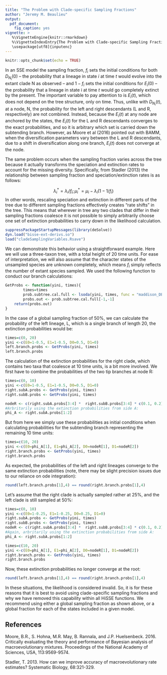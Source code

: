 ```yaml
---
title: "The Problem with Clade-specific Sampling Fractions"
author: "Jeremy M. Beaulieu"
output: 
  pdf_document:
    fig_caption: yes
vignette: >
   %\VignetteEngine{knitr::rmarkdown}
   %\VignetteIndexEntry{The Problem with Clade-specific Sampling Fractions}
   \usepackage[utf8]{inputenc}
---
```


```r
knitr::opts_chunk$set(echo = TRUE)
```
In an SSE model the sampling fraction, $f_i$ sets the initial conditions for both $D_{N_i}(0)$ -- the probability that a lineage in state $i$ at time $t$ would evolve into the extant clade N as observed -- and $1-f_i$ sets the initial conditions for $E_i(0)$ -- the probability that a lineage in state i at time $t$ would go completely extinct by the present. The important variable to pay attention to is $E_i(t)$, which does not depend on the tree structure, only on time. Thus, unlike with $D_{N_i}(t)$, at a node, N, the probability for the left and right descendants (L and R, respectively) are not combined. Instead, because the $E_i(t)$ at any node are anchored by the states, the $E_i(t)$ for the L and R descendants converges to the exact probabilities, and so it is arbitrary which set is carried down the subtending branch. However, as Moore et al (2016) pointed out with BAMM, when the diversification parameters vary between the L and R descendants, due to a shift in diversification along one branch, $E_i(t)$ does not converge at the node. 

The same problem occurs when the sampling fraction varies across the tree because it actually transforms the speciation and extinction rates to account for the missing diversity. Specifically, from Stadler (2013) the relationship between sampling fraction and speciation/extinction rates is as follows:

$$\lambda_i^* = \lambda_i / f_i; \mu_i^* = \mu_i - \lambda_i(1-1/f_i)$$
In other words, rescaling speciation and extinction in different parts of the tree due to different sampling fractions effectively creates “rate shifts” in the tree. This means that wherever in tree any two clades that differ in their sampling fractions coalesce it is not possible to simply arbitrarily choose one set of extinction probabilities to carry down in the likelihood calculation. 

```r
suppressPackageStartupMessages(library(deSolve))
dyn.load("bisse-ext-derivs.so")
load("cladeSamplingVariables.Rsave")
```

We can demonstrate this behavior using a straightforward example. Here we will use a three-taxon tree, with a total height of 20 time units. For ease of interpretation, we will also assume that the character states of the unsampled species are unknown completely, which means $f_i$ simply reflects the number of extant species sampled. We used the following function to conduct our branch calculations: 

```r
GetProbs <- function(yini, times){
        times=times
        prob.subtree.cal.full <- lsoda(yini, times, func = "maddison_DE_bisse", padded.pars, initfunc="initmod_bisse", dll = "bisse-ext-derivs", rtol=1e-8, atol=1e-8)
        probs.out <- prob.subtree.cal.full[-1,-1]
    return(probs.out)
}
```

In the case of a global sampling fraction of 50%, we can calculate the probability of the left lineage, L, which is a single branch of length 20, the extinction probabilities would be:

```r
times=c(0, 20)
yini <-c(E0=1-0.5, E1=1-0.5, D0=0.5, D1=0)
left.branch.probs <- GetProbs(yini, times)
left.branch.probs
```

The calculation of the extinction probabilities for the right clade, which contains two taxa that coalesce at 10 time units, is a bit more involved. We first have to combine the probabilities of the two tip branches at node R:

```r
times=c(0, 10)
yini <-c(E0=1-0.5, E1=1-0.5, D0=0.5, D1=0)
right.subA.probs <- GetProbs(yini, times)
right.subB.probs <- GetProbs(yini, times)

nodeR <- c(right.subA.probs[3:4] *  right.subB.probs[3:4] * c(0.1, 0.2))
#Arbritarily using the extinction probabilities from side A:
phi_A <- right.subA.probs[1:2]
```

But from here we simply use these probabilities as initial conditions when calculating probabilities for the subtending branch representing the remaining 10 time units:

```r
times=c(10, 20)
yini <-c(E0=phi_A[1], E1=phi_A[2], D0=nodeR[1], D1=nodeR[2])
right.branch.probs <- GetProbs(yini, times)
right.branch.probs
```

As expected, the probabilities of the left and right lineages converge to the same extinction probabilities (note, there may be slight precision issues due to our reliance on ode integration):

```r
round(left.branch.probs[1],4) == round(right.branch.probs[1],4)
```

Let's assume that the right clade is actually sampled rather at 25%, and the left clade is still sampled at 50%:

```r
times=c(0, 10)
yini <-c(E0=1-0.25, E1=1-0.25, D0=0.25, D1=0)
right.subA.probs <- GetProbs(yini, times)
right.subB.probs <- GetProbs(yini, times)
nodeR <- c(right.subA.probs[3:4] *  right.subB.probs[3:4] * c(0.1, 0.2))
#Again, arbritarily using the extinction probabilities from side A:
phi_A <- right.subA.probs[1:2]

times=c(10, 20)
yini <-c(E0=phi_A[1], E1=phi_A[2], D0=nodeR[1], D1=nodeR[2])
right.branch.probs <- GetProbs(yini, times)
right.branch.probs
```

Now, these extinction probabilities no longer converge at the root: 

```r
round(left.branch.probs[1],4) == round(right.branch.probs[1],4)
```

In these situations, the likelihood is considered invalid. So, it is for these reasons that it is best to avoid using clade-specific sampling fractions and why we have removed this capability within all HiSSE functions. We recommend using either a global sampling fraction as shown above, or a global fraction for each of the states included in a given model. 

## References
Moore, B.R., S. Hohna, M.R. May, B. Rannala, and J.P. Huelsenbeck. 2016. Critically evaluating the theory and performance of Bayesian analysis of macroevolutionary mixtures. Proceedings of the National Academy of Sciences, USA, 113:9569-9574.

Stadler, T. 2013. How can we improve accuracy of macroevolutionary rate estimates? Systematic Biology, 68:321-329.
